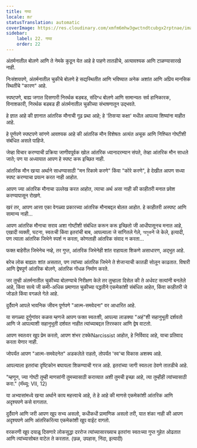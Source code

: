 ```yaml
---
title: गप्पा
locale: mr
statusTranslation: automatic
coverImage: https://res.cloudinary.com/xmfm6mhw3gwctndtcubgx2rptnae/image/upload/v1740468922/small_cover_tratado_de_psicologia_revolucionaria_a4c0dca4e0.webp
sidebar:
    label: 22. गप्पा
    order: 22
---
```

अंतर्मनातील बोलणे आणि ते नेमके कुठून येत आहे हे पाहणे तातडीचे, अत्यावश्यक आणि टाळण्यासारखे नाही.

निःसंशयपणे, अंतर्मनातील चुकीचे बोलणे हे सद्यस्थितीत आणि भविष्यात अनेक अशांत आणि अप्रिय मानसिक स्थितींचे "कारण" आहे.

स्पष्टपणे, बाह्य जगात दिसणारी निरर्थक बडबड, संदिग्ध बोलणे आणि सामान्यतः सर्व हानिकारक, विनाशकारी, निरर्थक बडबड ही अंतर्मनातील चुकीच्या संभाषणातून उद्भवते.

हे ज्ञात आहे की ज्ञानात आंतरिक मौनाची गूढ प्रथा आहे; हे 'तिसऱ्या कक्षा' मधील आपल्या शिष्यांना माहीत आहे.

हे पूर्णपणे स्पष्टपणे सांगणे आवश्यक आहे की आंतरिक मौन विशेषतः अत्यंत अचूक आणि निश्चित गोष्टीशी संबंधित असले पाहिजे.

जेव्हा विचार करण्याची प्रक्रिया जाणीवपूर्वक खोल आंतरिक ध्यानादरम्यान संपते, तेव्हा आंतरिक मौन साधले जाते; पण या अध्यायात आपण हे स्पष्ट करू इच्छित नाही.

आंतरिक मौन खऱ्या अर्थाने साधण्यासाठी "मन रिकामे करणे" किंवा "कोरे करणे", हे देखील आपण सध्या स्पष्ट करण्याचा प्रयत्न करत नाही आहोत.

आपण ज्या आंतरिक मौनाचा उल्लेख करत आहोत, त्याचा अर्थ असा नाही की काहीतरी मनात प्रवेश करण्यापासून रोखणे.

खरं तर, आपण आत्ता एका वेगळ्या प्रकारच्या आंतरिक मौनाबद्दल बोलत आहोत. हे काहीतरी अस्पष्ट आणि सामान्य नाही...

आपण आंतरिक मौनाचा सराव अशा गोष्टीशी संबंधित करून करू इच्छितो जी आधीपासूनच मनात आहे, एखादी व्यक्ती, घटना, स्वतःची किंवा इतरांची बाब, आपल्याला जे सांगितले गेले, অমুকने जे केले, इत्यादी, पण त्याला आंतरिक जिभेने स्पर्श न करता, कोणताही आंतरिक संवाद न करता...

फक्त बाहेरील जिभेनेच नव्हे, तर गुप्त, आंतरिक जिभेनेही शांत राहायला शिकणे असाधारण, अद्भुत आहे.

बरेच लोक बाह्यतः शांत असतात, पण त्यांच्या आंतरिक जिभेने ते शेजाऱ्याची कातडी सोलून काढतात. विषारी आणि द्वेषपूर्ण आंतरिक बोलणे, आंतरिक गोंधळ निर्माण करते.

जर तुम्ही अंतर्मनातील चुकीच्या बोलण्याचे निरीक्षण केले तर तुम्हाला दिसेल की ते अर्धवट सत्यांनी बनलेले आहे, किंवा सत्ये जी कमी-अधिक प्रमाणात चुकीच्या पद्धतीने एकमेकांशी संबंधित आहेत, किंवा काहीतरी जे जोडले किंवा वगळले गेले आहे.

दुर्दैवाने आपले भावनिक जीवन पूर्णपणे "आत्म-समवेदना" वर आधारित आहे.

या सगळ्या दुर्गुणांवर कळस म्हणजे आपण फक्त स्वतःशी, आपल्या लाडक्या "अहं"शी सहानुभूती दर्शवतो आणि जे आपल्याशी सहानुभूती दर्शवत नाहीत त्यांच्याबद्दल तिरस्कार आणि द्वेष वाटतो.

आपण स्वतःवर खूप प्रेम करतो, आपण शंभर टक्केNarcissist आहोत, हे निर्विवाद आहे, याचा प्रतिवाद करता येणार नाही.

जोपर्यंत आपण "आत्म-समवेदनेत" अडकलेले राहतो, तोपर्यंत 'स्व'चा विकास अशक्य आहे.

आपल्याला इतरांचा दृष्टिकोन बघायला शिकण्याची गरज आहे. इतरांच्या जागी स्वतःला ठेवणे तातडीचे आहे.

"म्हणून, ज्या गोष्टी तुम्ही माणसांनी तुमच्यासाठी कराव्यात अशी तुमची इच्छा आहे, त्या तुम्हीही त्यांच्यासाठी करा." (मॅथ्यू: VII, 12)

या अभ्यासांमध्ये खऱ्या अर्थाने काय महत्त्वाचे आहे, ते हे आहे की माणसे एकमेकांशी आंतरिक आणि अदृश्यपणे कसे वागतात.

दुर्दैवाने आणि जरी आपण खूप सभ्य असलो, कधीकधी प्रामाणिक असलो तरी, यात शंका नाही की आपण अदृश्यपणे आणि आंतरिकरित्या एकमेकांशी खूप वाईट वागतो.

वरकरणी खूप दयाळू दिसणारे लोकसुद्धा दररोज त्यांच्यासारख्याच इतरांना स्वतःच्या गुप्त गुहेत ओढतात आणि त्यांच्यासोबत वाटेल ते करतात. (छळ, उपहास, निंदा, इत्यादी)

